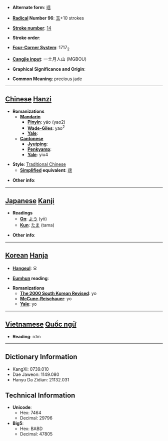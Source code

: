 * '''Alternate form''': [[瑶]]

* '''[[Wiktionary:Chinese radical index| Radical]] Number 96''': [[Wiktionary:Chinese radical index 玉|玉]]+10 strokes

* '''[[Wiktionary:Chinese total strokes index|Stroke number]]''': [[Wiktionary:Chinese total strokes index 14|14]]

* '''Stroke order''': 

* '''[[Wiktionary:Chinese four corner index|Four-Corner System]]''': 1717<sub>2</sub>

* '''[[Wiktionary:Chinese Cangjie index|Cangjie input]]''': 一土月人山 (MGBOU)

* '''Graphical Significance and Origin''': 

* '''Common Meaning''': precious jade

----

== [[Chinese]] [[Hanzi]] ==

* '''Romanizations'''
** '''[[Mandarin]]'''
*** '''[[Pinyin]]''': yáo (yao2)
*** '''[[Wade-Giles]]''': yao<sup>2</sup>
*** '''[[Yale]]''': 
** '''[[Cantonese]]'''
*** '''[[Jyutping]]''':
*** '''[[Penkyamp]]''': 
*** '''[[Yale]]''': yiu4

* '''Style''': [[Traditional Chinese]] 
** '''[[Simplified Chinese|Simplified]] equivalent''': [[瑶]]

* '''Other info''': 

----

== [[Japanese]] [[Kanji]] ==

* '''Readings'''
** '''[[On]]''': [[よう]] (yō)
** '''[[Kun]]''': [[たま]] (tama)

* '''Other info''':  

----

== [[Korean]] [[Hanja]] ==

* '''[[Hangeul]]''': 요

* '''[[Eumhun]] reading''': 

* '''Romanizations'''
** '''[[The 2000 South Korean Revised Romanization|The 2000 South Korean Revised]]''': yo
** '''[[McCune-Reischauer]]''': yo
** '''[[Yale]]''': yo


----

== [[Vietnamese]] [[Quốc ngữ]] ==

* '''Reading''': rơm

----

== Dictionary Information ==

* KangXi: 0739.010
* Dae Jaweon: 1149.080
* Hanyu Da Zidian: 21132.031

== Technical Information ==

* '''Unicode''':
** Hex: 7464
** Decimal: 29796
* '''Big5''':
** Hex: BABD
** Decimal: 47805